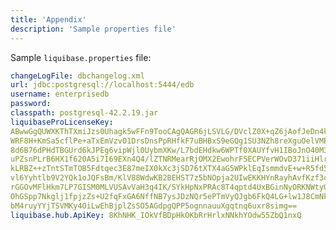 ```yaml
---
title: 'Appendix'
description: 'Sample properties file'
---
```


Sample `liquibase.properties` file:

```yaml
changeLogFile: dbchangelog.xml
url: jdbc:postgresql://localhost:5444/edb
username: enterprisedb
password:
classpath: postgresql-42.2.19.jar
liquibaseProLicenseKey:
ABwwGgQUWXKThTXmiJzs0Uhagk5wFFn9TooCAgQAGR6jLSVLG/DVclZ0X+qZ6jAofJeDn4kpOzG1oSeJ
WRF8H+KmSa5cflPe+aTxEmVzvO1DrsDnsPpRHfkF7uBHBxS9eGQg1SU3NZh8reXguOelVMEO7ry2ar2g
8d6B76dPHdTBGUrd6kJPEg6vipWjl0UybmXKw/L7bdEHdkw6WPTf0XAUYfvH1IBoJnO40M3EovGP0BIZ
uPZsnPLrB6HX1f620A5i7I69EXn4Q4/lZTNRMearRjOMX2EwohrFSECPVerWOvD371iiHlrTH+uBG7/Z
kLRBZ++zTntSTmTOB5Fdtqec3E87meIX0kXc3jSD76tXTX4aG5WPklEqIsmmdvE+w+R5fd5GhIuiaVoM
vl6Yyhtlb9V2YQk1oJQFsBm/KlV88WdwKB2BEHST7z5bNOpja2UIwEKKHYnRayhAvfKzf3ciZ7b1Sp/8
rGGOvMFlHkm7LP7GISM0MLVUSAvVaH3q4IK/SYkHpNxPRAc8T4qptd4UxBGinNyORKNWtyOHpIWu6wAm
OhGSpp7Nkglj1fpjzZs+U2fqFxGA6NffNB7ysJDzNQr5ePTmVyQJgb6FkQ4LG+lw1J8CmNkK7SG4BXne
bM4ruyYYjTSVMKy4OiLwEhBjplZsSO5AGdpgQPP5ognnauuXgqtnq6uxr8simg==
liquibase.hub.ApiKey: 8KhNHK_IOkVfBDpHkOKbRrHrlxNNkhYOdw55ZbQ1nxQ
```
